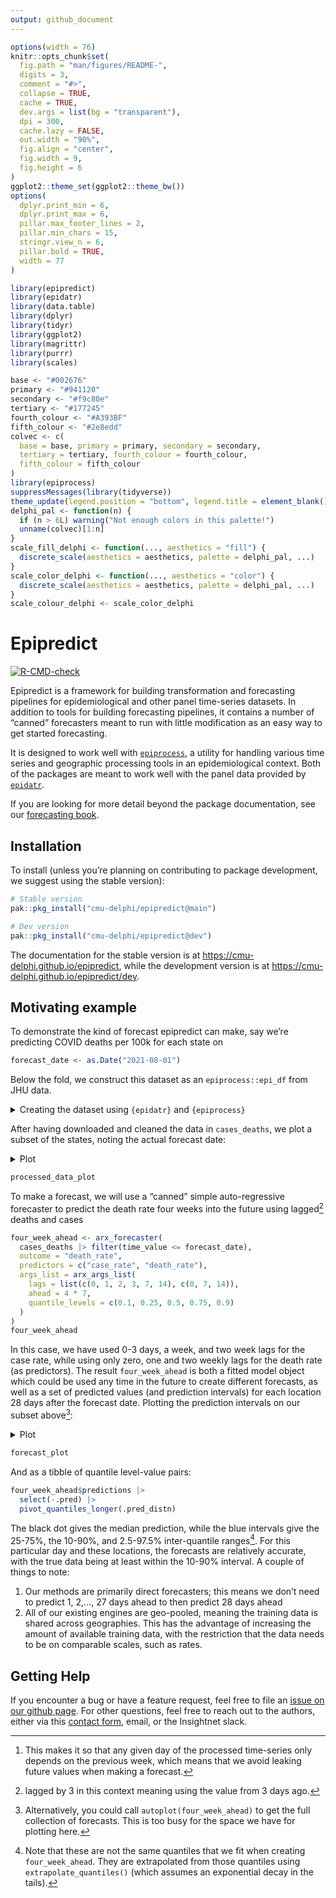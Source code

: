 ```yaml
---
output: github_document
---
```


<!-- README.md is generated from README.Rmd. Please edit that file -->

```r
options(width = 76)
knitr::opts_chunk$set(
  fig.path = "man/figures/README-",
  digits = 3,
  comment = "#>",
  collapse = TRUE,
  cache = TRUE,
  dev.args = list(bg = "transparent"),
  dpi = 300,
  cache.lazy = FALSE,
  out.width = "90%",
  fig.align = "center",
  fig.width = 9,
  fig.height = 6
)
ggplot2::theme_set(ggplot2::theme_bw())
options(
  dplyr.print_min = 6,
  dplyr.print_max = 6,
  pillar.max_footer_lines = 2,
  pillar.min_chars = 15,
  stringr.view_n = 6,
  pillar.bold = TRUE,
  width = 77
)
```
```r
library(epipredict)
library(epidatr)
library(data.table)
library(dplyr)
library(tidyr)
library(ggplot2)
library(magrittr)
library(purrr)
library(scales)
```

```r
base <- "#002676"
primary <- "#941120"
secondary <- "#f9c80e"
tertiary <- "#177245"
fourth_colour <- "#A393BF"
fifth_colour <- "#2e8edd"
colvec <- c(
  base = base, primary = primary, secondary = secondary,
  tertiary = tertiary, fourth_colour = fourth_colour,
  fifth_colour = fifth_colour
)
library(epiprocess)
suppressMessages(library(tidyverse))
theme_update(legend.position = "bottom", legend.title = element_blank())
delphi_pal <- function(n) {
  if (n > 6L) warning("Not enough colors in this palette!")
  unname(colvec)[1:n]
}
scale_fill_delphi <- function(..., aesthetics = "fill") {
  discrete_scale(aesthetics = aesthetics, palette = delphi_pal, ...)
}
scale_color_delphi <- function(..., aesthetics = "color") {
  discrete_scale(aesthetics = aesthetics, palette = delphi_pal, ...)
}
scale_colour_delphi <- scale_color_delphi
```

# Epipredict

<!-- badges: start -->
[![R-CMD-check](https://github.com/cmu-delphi/epipredict/actions/workflows/R-CMD-check.yaml/badge.svg)](https://github.com/cmu-delphi/epipredict/actions/workflows/R-CMD-check.yaml)
<!-- badges: end -->

Epipredict is a framework for building transformation and forecasting pipelines
for epidemiological and other panel time-series datasets. 
In addition to tools for building forecasting pipelines, it contains a number of
"canned" forecasters meant to run with little modification as an easy way to get
started forecasting.

It is designed to work well with
[`epiprocess`](https://cmu-delphi.github.io/epiprocess/), a utility for handling
various time series and geographic processing tools in an epidemiological
context.
Both of the packages are meant to work well with the panel data provided by
[`epidatr`](https://cmu-delphi.github.io/epidatr/).

If you are looking for more detail beyond the package documentation, see our
[forecasting book](https://cmu-delphi.github.io/delphi-tooling-book/).

## Installation

To install (unless you're planning on contributing to package development, we
suggest using the stable version):

```r
# Stable version
pak::pkg_install("cmu-delphi/epipredict@main")

# Dev version
pak::pkg_install("cmu-delphi/epipredict@dev")
```

The documentation for the stable version is at
<https://cmu-delphi.github.io/epipredict>, while the development version is at
<https://cmu-delphi.github.io/epipredict/dev>.


## Motivating example

To demonstrate the kind of forecast epipredict can make, say we're predicting
COVID deaths per 100k for each state on

```r
forecast_date <- as.Date("2021-08-01")
```

Below the fold, we construct this dataset as an `epiprocess::epi_df` from JHU
data.

<details>
<summary> Creating the dataset using `{epidatr}` and `{epiprocess}` </summary>

This dataset can be found in the package as `covid_case_death_rates`; we
demonstrate some of the typically ubiquitous cleaning operations needed to be
able to forecast.
First we pull both jhu-csse cases and deaths from
[`{epidatr}`](https://cmu-delphi.github.io/epidatr/) package:

```r
cases <- pub_covidcast(
  source = "jhu-csse",
  signals = "confirmed_incidence_prop",
  time_type = "day",
  geo_type = "state",
  time_values = epirange(20200601, 20211231),
  geo_values = "*"
) |>
  select(geo_value, time_value, case_rate = value)

deaths <- pub_covidcast(
  source = "jhu-csse",
  signals = "deaths_incidence_prop",
  time_type = "day",
  geo_type = "state",
  time_values = epirange(20200601, 20211231),
  geo_values = "*"
) |>
  select(geo_value, time_value, death_rate = value)
```

Since visualizing the results on every geography is somewhat overwhelming,
we'll only train on a subset of 5.
```r
used_locations <- c("ca", "ma", "ny", "tx")
cases_deaths <-
  full_join(cases, deaths, by = c("time_value", "geo_value")) |>
  filter(geo_value %in% used_locations) |>
  as_epi_df(as_of = as.Date("2022-01-01"))
# plotting the data as it was downloaded
cases_deaths |>
  autoplot(
    case_rate,
    death_rate,
    .color_by = "none"
  ) +
  facet_grid(
    rows = vars(.response_name),
    cols = vars(geo_value),
    scale = "free"
  ) +
  scale_x_date(date_breaks = "3 months", date_labels = "%Y %b") +
  theme(axis.text.x = element_text(angle = 90, hjust = 1))
```

As with basically any dataset, there is some cleaning that we will need to do to
make it actually usable; we'll use some utilities from
[`{epiprocess}`](https://cmu-delphi.github.io/epiprocess/) for this.

First, to eliminate some of the noise coming from daily reporting, we do 7 day
averaging over a trailing window[^1]:

[^1]: This makes it so that any given day of the processed time-series only
    depends on the previous week, which means that we avoid leaking future
    values when making a forecast.

```r
cases_deaths <-
  cases_deaths |>
  group_by(geo_value) |>
  epi_slide(
    cases_7dav = mean(case_rate, na.rm = TRUE),
    death_rate_7dav = mean(death_rate, na.rm = TRUE),
    .window_size = 7
  ) |>
  ungroup() |>
  mutate(case_rate = NULL, death_rate = NULL) |>
  rename(case_rate = cases_7dav, death_rate = death_rate_7dav)
```

Then trimming outliers, most especially negative values:

```r
cases_deaths <-
  cases_deaths |>
  group_by(geo_value) |>
  mutate(
    outlr_death_rate = detect_outlr_rm(
      time_value, death_rate,
      detect_negatives = TRUE
    ),
    outlr_case_rate = detect_outlr_rm(
      time_value, case_rate,
      detect_negatives = TRUE
    )
  ) |>
  unnest(cols = starts_with("outlr"), names_sep = "_") |>
  ungroup() |>
  mutate(
    death_rate = outlr_death_rate_replacement,
    case_rate = outlr_case_rate_replacement
  ) |>
  select(geo_value, time_value, case_rate, death_rate)
```
</details>

After having downloaded and cleaned the data in `cases_deaths`, we plot a subset
of the states, noting the actual forecast date:

<details>
<summary> Plot </summary>
```r
forecast_date_label <-
  tibble(
    geo_value = rep(used_locations, 2),
    .response_name = c(rep("case_rate", 4), rep("death_rate", 4)),
    dates = rep(forecast_date - 7 * 2, 2 * length(used_locations)),
    heights = c(rep(150, 4), rep(0.75, 4))
  )
processed_data_plot <-
  covid_case_death_rates |>
  filter(geo_value %in% used_locations) |>
  autoplot(
    case_rate,
    death_rate,
    .color_by = "none"
  ) +
  facet_grid(
    rows = vars(.response_name),
    cols = vars(geo_value),
    scale = "free"
  ) +
  geom_vline(aes(xintercept = forecast_date)) +
  geom_text(
    data = forecast_date_label,
    aes(x = dates, label = "forecast\ndate", y = heights),
    size = 3, hjust = "right"
  ) +
  scale_x_date(date_breaks = "3 months", date_labels = "%Y %b") +
  theme(axis.text.x = element_text(angle = 90, hjust = 1))
```
</details>
```r
processed_data_plot
```

To make a forecast, we will use a "canned" simple auto-regressive forecaster to
predict the death rate four weeks into the future using lagged[^3] deaths and
cases

[^3]: lagged by 3 in this context meaning using the value from 3 days ago.

```r
four_week_ahead <- arx_forecaster(
  cases_deaths |> filter(time_value <= forecast_date),
  outcome = "death_rate",
  predictors = c("case_rate", "death_rate"),
  args_list = arx_args_list(
    lags = list(c(0, 1, 2, 3, 7, 14), c(0, 7, 14)),
    ahead = 4 * 7,
    quantile_levels = c(0.1, 0.25, 0.5, 0.75, 0.9)
  )
)
four_week_ahead
```

In this case, we have used 0-3 days, a week, and two week lags for the case
rate, while using only zero, one and two weekly lags for the death rate (as
predictors).
The result `four_week_ahead` is both a fitted model object which could be used
any time in the future to create different forecasts, as well as a set of
predicted values (and prediction intervals) for each location 28 days after the
forecast date.
Plotting the prediction intervals on our subset above[^2]: 

[^2]: Alternatively, you could call `autoplot(four_week_ahead)` to get the full
    collection of forecasts. This is too busy for the space we have for plotting
    here.

<details>
<summary> Plot </summary>
```r
epiworkflow <- four_week_ahead$epi_workflow
restricted_predictions <-
  four_week_ahead$predictions |>
  rename(time_value = target_date, value = .pred) |>
  mutate(.response_name = "death_rate")
forecast_plot <-
  four_week_ahead |>
  autoplot(plot_data = cases_deaths) +
  geom_vline(aes(xintercept = forecast_date)) +
  geom_text(
    data = forecast_date_label %>% filter(.response_name == "death_rate"),
    aes(x = dates, label = "forecast\ndate", y = heights),
    size = 3, hjust = "right"
  ) +
  scale_x_date(date_breaks = "3 months", date_labels = "%Y %b") +
  theme(axis.text.x = element_text(angle = 90, hjust = 1))
```
</details>

```r
forecast_plot
```

And as a tibble of quantile level-value pairs:
```r
four_week_ahead$predictions |>
  select(-.pred) |>
  pivot_quantiles_longer(.pred_distn)
```

The black dot gives the median prediction, while the blue intervals give the
25-75%, the 10-90%, and 2.5-97.5%  inter-quantile ranges[^4].
For this particular day and these locations, the forecasts are relatively
accurate, with the true data being at least within the 10-90% interval.
A couple of things to note:

1. Our methods are primarily direct forecasters; this means we don't need to
   predict 1, 2,..., 27 days ahead to then predict 28 days ahead
2. All of our existing engines are geo-pooled, meaning the training data is
   shared across geographies. This has the advantage of increasing the amount of
   available training data, with the restriction that the data needs to be on
   comparable scales, such as rates.

## Getting Help
If you encounter a bug or have a feature request, feel free to file an [issue on
our github page](https://github.com/cmu-delphi/epipredict/issues).
For other questions, feel free to reach out to the authors, either via this
[contact
form](https://docs.google.com/forms/d/e/1FAIpQLScqgT1fKZr5VWBfsaSp-DNaN03aV6EoZU4YljIzHJ1Wl_zmtg/viewform),
email, or the Insightnet slack.

[^4]: Note that these are not the same quantiles that we fit when creating
    `four_week_ahead`. They are extrapolated from those quantiles using `extrapolate_quantiles()` (which assumes an exponential decay in the tails).
